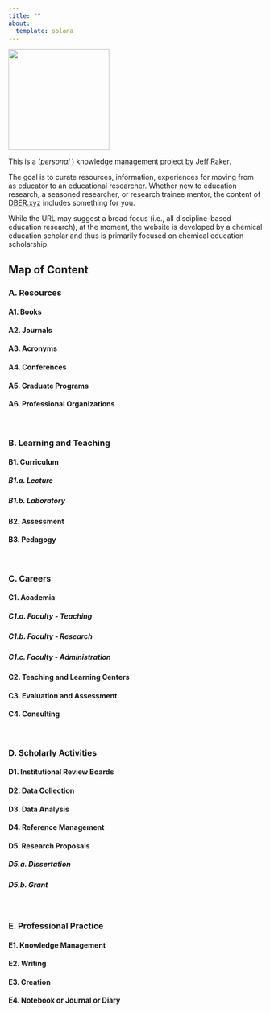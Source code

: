 ```yaml
---
title: ""
about:
  template: solana
---
```


![](/assets/logo_650_x_650.png){width=200 fig-align="center"}

This is a (*personal* ) knowledge management project by [Jeff Raker](https://www.jeffraker.xyz).

The goal is to curate resources, information, experiences for moving from as educator to an educational researcher. Whether new to education research, a seasoned researcher, or research trainee mentor, the content of [DBER.xyz](https://www.dber.xyz) includes something for you.

While the URL may suggest a broad focus (i.e., all discipline-based education research), at the moment, the website is developed by a chemical education scholar and thus is primarily focused on chemical education scholarship.

## Map of Content

### A. Resources

#### A1. Books

#### A2. Journals

#### A3. Acronyms

#### A4. Conferences

#### A5. Graduate Programs

#### A6. Professional Organizations

</br>

### B. Learning and Teaching

#### B1. Curriculum

##### B1.a. Lecture

##### B1.b. Laboratory

#### B2. Assessment

#### B3. Pedagogy

</br>

### C. Careers

#### C1. Academia

##### C1.a. Faculty - Teaching

##### C1.b. Faculty - Research

##### C1.c. Faculty - Administration

#### C2. Teaching and Learning Centers

#### C3. Evaluation and Assessment

#### C4. Consulting

</br>

### D. Scholarly Activities

#### D1. Institutional Review Boards

#### D2. Data Collection

#### D3. Data Analysis

#### D4. Reference Management

#### D5. Research Proposals

##### D5.a. Dissertation

##### D5.b. Grant

</br>

### E. Professional Practice

#### E1. Knowledge Management

#### E2. Writing

#### E3. Creation

#### E4. Notebook or Journal or Diary
